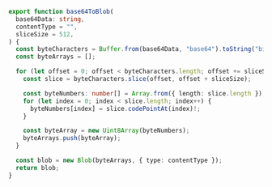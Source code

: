 ```typescript
export function base64ToBlob(
  base64Data: string,
  contentType = "",
  sliceSize = 512,
) {
  const byteCharacters = Buffer.from(base64Data, "base64").toString("binary");
  const byteArrays = [];

  for (let offset = 0; offset < byteCharacters.length; offset += sliceSize) {
    const slice = byteCharacters.slice(offset, offset + sliceSize);

    const byteNumbers: number[] = Array.from({ length: slice.length });
    for (let index = 0; index < slice.length; index++) {
      byteNumbers[index] = slice.codePointAt(index)!;
    }

    const byteArray = new Uint8Array(byteNumbers);
    byteArrays.push(byteArray);
  }

  const blob = new Blob(byteArrays, { type: contentType });
  return blob;
}
```
